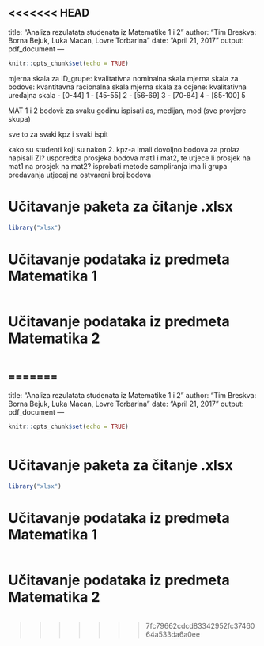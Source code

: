 <<<<<<< HEAD
---
title: "Analiza rezulatata studenata iz Matematike 1 i 2"
author: "Tim Breskva: Borna Bejuk, Luka Macan, Lovre Torbarina"
date: "April 21, 2017"
output: pdf_document
---

```r
knitr::opts_chunk$set(echo = TRUE)
```


 mjerna skala za ID_grupe: kvalitativna nominalna skala
 mjerna skala za bodove: kvantitavna racionalna skala
 mjerna skala za ocjene: kvalitativna uređajna skala
         - [0-44] 1
         - [45-55] 2
         - [56-69] 3
         - [70-84] 4
         - [85-100] 5
  

 MAT 1 i 2
 bodovi:
 za svaku godinu ispisati as, medijan, mod (sve provjere skupa)
 
 sve to za svaki kpz i svaki ispit
 
 
 kako su studenti koji su nakon 2. kpz-a imali dovoljno bodova za prolaz napisali ZI?
 usporedba prosjeka bodova mat1 i mat2, te utjece li prosjek na mat1 na prosjek na mat2?
 isprobati metode sampliranja
 ima li grupa predavanja utjecaj na ostvareni broj bodova
 
 

# Učitavanje paketa za čitanje .xlsx
```r
library("xlsx")
```

# Učitavanje podataka iz predmeta Matematika 1
```r

```

# Učitavanje podataka iz predmeta Matematika 2
```r

```

=======
---
title: "Analiza rezulatata studenata iz Matematike 1 i 2"
author: "Tim Breskva: Borna Bejuk, Luka Macan, Lovre Torbarina"
date: "April 21, 2017"
output: pdf_document
---

```{r setup, include=FALSE}
knitr::opts_chunk$set(echo = TRUE)
```

```{r}

```


# Učitavanje paketa za čitanje .xlsx
```{r}
library("xlsx")
```

# Učitavanje podataka iz predmeta Matematika 1
```{r}

```

# Učitavanje podataka iz predmeta Matematika 2
```{r}

```

>>>>>>> 7fc79662cdcd83342952fc3746064a533da6a0ee
